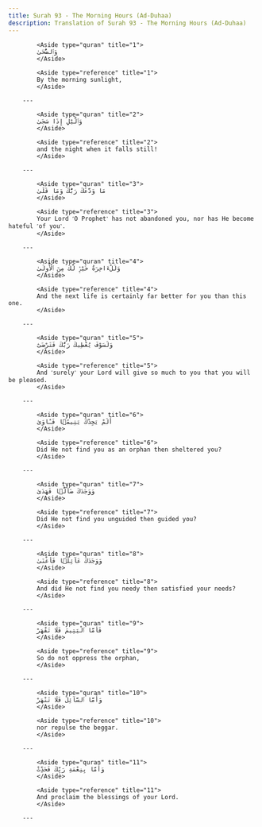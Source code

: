 ```yaml
---
title: Surah 93 - The Morning Hours (Ad-Duhaa)
description: Translation of Surah 93 - The Morning Hours (Ad-Duhaa)
---
```





            <Aside type="quran" title="1">
            وَٱلضُّحَىٰ
            </Aside>

            <Aside type="reference" title="1">
            By the morning sunlight,
            </Aside>

        ---
        
            <Aside type="quran" title="2">
            وَٱلَّيْلِ إِذَا سَجَىٰ
            </Aside>

            <Aside type="reference" title="2">
            and the night when it falls still!
            </Aside>

        ---
        
            <Aside type="quran" title="3">
            مَا وَدَّعَكَ رَبُّكَ وَمَا قَلَىٰ
            </Aside>

            <Aside type="reference" title="3">
            Your Lord ˹O Prophet˺ has not abandoned you, nor has He become hateful ˹of you˺.
            </Aside>

        ---
        
            <Aside type="quran" title="4">
            وَلَلْءَاخِرَةُ خَيْرٌۭ لَّكَ مِنَ ٱلْأُولَىٰ
            </Aside>

            <Aside type="reference" title="4">
            And the next life is certainly far better for you than this one.
            </Aside>

        ---
        
            <Aside type="quran" title="5">
            وَلَسَوْفَ يُعْطِيكَ رَبُّكَ فَتَرْضَىٰٓ
            </Aside>

            <Aside type="reference" title="5">
            And ˹surely˺ your Lord will give so much to you that you will be pleased.
            </Aside>

        ---
        
            <Aside type="quran" title="6">
            أَلَمْ يَجِدْكَ يَتِيمًۭا فَـَٔاوَىٰ
            </Aside>

            <Aside type="reference" title="6">
            Did He not find you as an orphan then sheltered you?
            </Aside>

        ---
        
            <Aside type="quran" title="7">
            وَوَجَدَكَ ضَآلًّۭا فَهَدَىٰ
            </Aside>

            <Aside type="reference" title="7">
            Did He not find you unguided then guided you?
            </Aside>

        ---
        
            <Aside type="quran" title="8">
            وَوَجَدَكَ عَآئِلًۭا فَأَغْنَىٰ
            </Aside>

            <Aside type="reference" title="8">
            And did He not find you needy then satisfied your needs?
            </Aside>

        ---
        
            <Aside type="quran" title="9">
            فَأَمَّا ٱلْيَتِيمَ فَلَا تَقْهَرْ
            </Aside>

            <Aside type="reference" title="9">
            So do not oppress the orphan,
            </Aside>

        ---
        
            <Aside type="quran" title="10">
            وَأَمَّا ٱلسَّآئِلَ فَلَا تَنْهَرْ
            </Aside>

            <Aside type="reference" title="10">
            nor repulse the beggar.
            </Aside>

        ---
        
            <Aside type="quran" title="11">
            وَأَمَّا بِنِعْمَةِ رَبِّكَ فَحَدِّثْ
            </Aside>

            <Aside type="reference" title="11">
            And proclaim the blessings of your Lord.
            </Aside>

        ---
        